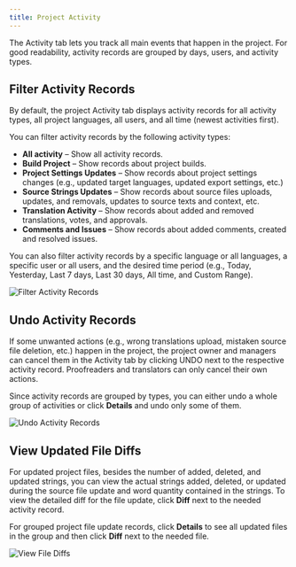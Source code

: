```yaml
---
title: Project Activity
---
```


The Activity tab lets you track all main events that happen in the project. For good readability, activity records are grouped by days, users, and activity types.

## Filter Activity Records

By default, the project Activity tab displays activity records for all activity types, all project languages, all users, and all time (newest activities first).

You can filter activity records by the following activity types:

* **All activity** – Show all activity records.
* **Build Project** – Show records about project builds.
* **Project Settings Updates** – Show records about project settings changes (e.g., updated target languages, updated export settings, etc.)
* **Source Strings Updates** – Show records about source files uploads, updates, and removals, updates to source texts and context, etc.
* **Translation Activity** – Show records about added and removed translations, votes, and approvals.
* **Comments and Issues** – Show records about added comments, created and resolved issues.

You can also filter activity records by a specific language or all languages, a specific user or all users, and the desired time period (e.g., Today, Yesterday, Last 7 days, Last 30 days, All time, and Custom Range).

![Filter Activity Records](./_assets/project_activity_filter_records.png)

## Undo Activity Records

If some unwanted actions (e.g., wrong translations upload, mistaken source file deletion, etc.) happen in the project, the project owner and managers can cancel them in the Activity tab by clicking UNDO next to the respective activity record. Proofreaders and translators can only cancel their own actions.

Since activity records are grouped by types, you can either undo a whole group of activities or click **Details** and undo only some of them.

![Undo Activity Records](./_assets/project_activity_undo_records.png)

## View Updated File Diffs

For updated project files, besides the number of added, deleted, and updated strings, you can view the actual strings added, deleted, or updated during the source file update and word quantity contained in the strings. To view the detailed diff for the file update, click **Diff** next to the needed activity record.

For grouped project file update records, click **Details** to see all updated files in the group and then click **Diff** next to the needed file.

![View File Diffs](./_assets/project_activity_view_diff.png)
